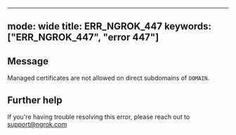 
---
mode: wide
title: ERR_NGROK_447
keywords: ["ERR_NGROK_447", "error 447"]
---

## Message
Managed certificates are not allowed on direct subdomains of `DOMAIN`.




## Further help
If you're having trouble resolving this error, please reach out to [support@ngrok.com](mailto:support@ngrok.com?subject=Help%20with%20ERR_NGROK_447)

